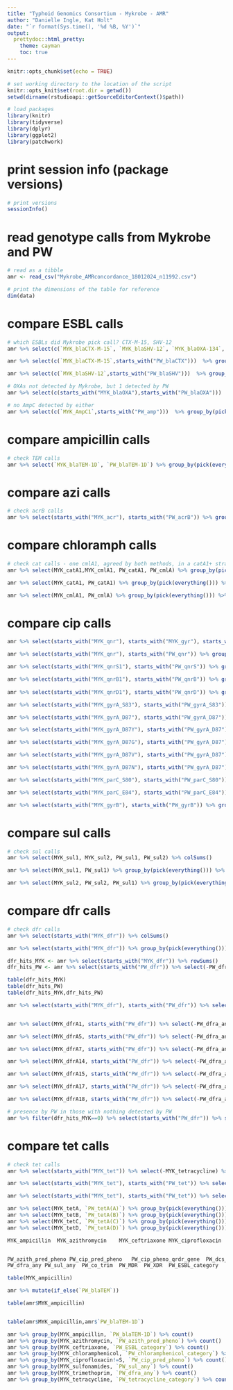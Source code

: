 ```yaml
---
title: "Typhoid Genomics Consortium - Mykrobe - AMR"
author: "Danielle Ingle, Kat Holt"
date: "`r format(Sys.time(), '%d %B, %Y')`"
output: 
  prettydoc::html_pretty:
    theme: cayman
    toc: true
---
```


```r
knitr::opts_chunk$set(echo = TRUE)

# set working directory to the location of the script
knitr::opts_knit$set(root.dir = getwd())
setwd(dirname(rstudioapi::getSourceEditorContext()$path))

# load packages
library(knitr)
library(tidyverse)
library(dplyr)
library(ggplot2)
library(patchwork)
```

# print session info (package versions)
```r

# print versions
sessionInfo()

```

# read genotype calls from Mykrobe and PW
``` r
# read as a tibble
amr <- read_csv("Mykrobe_AMRconcordance_18012024_n11992.csv")

# print the dimensions of the table for reference
dim(data)
```

# compare ESBL calls
``` r
# which ESBLs did Mykrobe pick call? CTX-M-15, SHV-12
amr %>% select(c(`MYK_blaCTX-M-15`, `MYK_blaSHV-12`, `MYK_blaOXA-134`, `MYK_AmpC1`)) %>% group_by(pick(everything())) %>% count()

amr %>% select(c(`MYK_blaCTX-M-15`,starts_with("PW_blaCTX")))  %>% group_by(pick(everything())) %>% count()

amr %>% select(c(`MYK_blaSHV-12`,starts_with("PW_blaSHV")))  %>% group_by(pick(everything())) %>% count()

# OXAs not detected by Mykrobe, but 1 detected by PW
amr %>% select(c(starts_with("MYK_blaOXA"),starts_with("PW_blaOXA")))  %>% group_by(pick(everything())) %>% count()

# no AmpC detected by either
amr %>% select(c(`MYK_AmpC1`,starts_with("PW_amp")))  %>% group_by(pick(everything())) %>% count()

```

# compare ampicillin calls
``` r
# check TEM calls
amr %>% select(`MYK_blaTEM-1D`, `PW_blaTEM-1D`) %>% group_by(pick(everything())) %>% count()

````


# compare azi calls
``` r
# check acrB calls
amr %>% select(starts_with("MYK_acr"), starts_with("PW_acrB")) %>% group_by(pick(everything())) %>% count()

````

# compare chloramph calls
``` r
# check cat calls - one cmlA1, agreed by both methods, in a catA1+ strain
amr %>% select(MYK_catA1,MYK_cmlA1, PW_catA1, PW_cmlA) %>% group_by(pick(everything())) %>% count()

amr %>% select(MYK_catA1, PW_catA1) %>% group_by(pick(everything())) %>% count()

amr %>% select(MYK_cmlA1, PW_cmlA) %>% group_by(pick(everything())) %>% count()
````

# compare cip calls
``` r
amr %>% select(starts_with("MYK_qnr"), starts_with("MYK_gyr"), starts_with("MYK_par")) %>% colSums()

amr %>% select(starts_with("MYK_qnr"), starts_with("PW_qnr")) %>% group_by(pick(everything())) %>% count()

amr %>% select(starts_with("MYK_qnrS1"), starts_with("PW_qnrS")) %>% group_by(pick(everything())) %>% count()

amr %>% select(starts_with("MYK_qnrB1"), starts_with("PW_qnrB")) %>% group_by(pick(everything())) %>% count()
  
amr %>% select(starts_with("MYK_qnrD1"), starts_with("PW_qnrD")) %>% group_by(pick(everything())) %>% count()

amr %>% select(starts_with("MYK_gyrA_S83"), starts_with("PW_gyrA_S83")) %>% group_by(pick(everything())) %>% count()

amr %>% select(starts_with("MYK_gyrA_D87"), starts_with("PW_gyrA_D87")) %>% group_by(pick(everything())) %>% count()

amr %>% select(starts_with("MYK_gyrA_D87Y"), starts_with("PW_gyrA_D87")) %>% group_by(pick(everything())) %>% count()

amr %>% select(starts_with("MYK_gyrA_D87G"), starts_with("PW_gyrA_D87")) %>% group_by(pick(everything())) %>% count()

amr %>% select(starts_with("MYK_gyrA_D87V"), starts_with("PW_gyrA_D87")) %>% group_by(pick(everything())) %>% count()

amr %>% select(starts_with("MYK_gyrA_D87N"), starts_with("PW_gyrA_D87")) %>% group_by(pick(everything())) %>% count()

amr %>% select(starts_with("MYK_parC_S80"), starts_with("PW_parC_S80")) %>% group_by(pick(everything())) %>% count()

amr %>% select(starts_with("MYK_parC_E84"), starts_with("PW_parC_E84")) %>% group_by(pick(everything())) %>% count()

amr %>% select(starts_with("MYK_gyrB"), starts_with("PW_gyrB")) %>% group_by(pick(everything())) %>% count()


````


# compare sul calls
``` r
# check sul calls 
amr %>% select(MYK_sul1, MYK_sul2, PW_sul1, PW_sul2) %>% colSums()

amr %>% select(MYK_sul1, PW_sul1) %>% group_by(pick(everything())) %>% count()

amr %>% select(MYK_sul2, PW_sul2, PW_sul1) %>% group_by(pick(everything())) %>% count()

````


# compare dfr calls
``` r
# check dfr calls 
amr %>% select(starts_with("MYK_dfr")) %>% colSums()

amr %>% select(starts_with("MYK_dfr")) %>% group_by(pick(everything()))

dfr_hits_MYK <- amr %>% select(starts_with("MYK_dfr")) %>% rowSums()
dfr_hits_PW <- amr %>% select(starts_with("PW_dfr")) %>% select(-PW_dfra_any) %>% rowSums()

table(dfr_hits_MYK)
table(dfr_hits_PW)
table(dfr_hits_MYK,dfr_hits_PW)

amr %>% select(starts_with("MYK_dfr"), starts_with("PW_dfr")) %>% select(-PW_dfra_any) %>% group_by(pick(everything()))


amr %>% select(MYK_dfrA1, starts_with("PW_dfr")) %>% select(-PW_dfra_any) %>% group_by(pick(everything())) %>% count()

amr %>% select(MYK_dfrA5, starts_with("PW_dfr")) %>% select(-PW_dfra_any) %>% group_by(pick(everything())) %>% count()

amr %>% select(MYK_dfrA7, starts_with("PW_dfr")) %>% select(-PW_dfra_any) %>% group_by(pick(everything())) %>% count()

amr %>% select(MYK_dfrA14, starts_with("PW_dfr")) %>% select(-PW_dfra_any) %>% group_by(pick(everything())) %>% count()

amr %>% select(MYK_dfrA15, starts_with("PW_dfr")) %>% select(-PW_dfra_any) %>% group_by(pick(everything())) %>% count()

amr %>% select(MYK_dfrA17, starts_with("PW_dfr")) %>% select(-PW_dfra_any) %>% group_by(pick(everything())) %>% count()

amr %>% select(MYK_dfrA18, starts_with("PW_dfr")) %>% select(-PW_dfra_any) %>% group_by(pick(everything())) %>% count()

# presence by PW in those with nothing detected by PW
amr %>% filter(dfr_hits_MYK==0) %>% select(starts_with("PW_dfr")) %>% select(-PW_dfra_any) %>% group_by(pick(everything())) %>% count()

````

# compare tet calls
``` r
# check tet calls 
amr %>% select(starts_with("MYK_tet")) %>% select(-MYK_tetracycline) %>% colSums()

amr %>% select(starts_with("MYK_tet"), starts_with("PW_tet")) %>% select(-MYK_tetracycline, -PW_tetracycline_category) %>% colSums()

amr %>% select(starts_with("MYK_tet"), starts_with("PW_tet")) %>% select(-MYK_tetracycline, -PW_tetracycline_category) %>% group_by(pick(everything())) %>% count()

amr %>% select(MYK_tetA, `PW_tetA(A)`) %>% group_by(pick(everything())) %>% count()
amr %>% select(MYK_tetB, `PW_tetA(B)`) %>% group_by(pick(everything())) %>% count()
amr %>% select(MYK_tetC, `PW_tetA(C)`) %>% group_by(pick(everything())) %>% count()
amr %>% select(MYK_tetD, `PW_tetA(D)`) %>% group_by(pick(everything())) %>% count()

````

``` r
MYK_ampicillin	MYK_azithromycin	MYK_ceftriaxone	MYK_ciprofloxacin	MYK_chloramphenicol	MYK_sulfamethoxazole	MYK_sulfonamides	MYK_trimethoprim	MYK_tetracycline


PW_azith_pred_pheno	PW_cip_pred_pheno	PW_cip_pheno_qrdr_gene	PW_dcs_category PW_num_qrdr
PW_dfra_any	PW_sul_any	PW_co_trim	PW_MDR	PW_XDR	PW_ESBL_category	PW_chloramphenicol_category	PW_tetracycline_category

table(MYK_ampicillin)

amr %>% mutate(if_else(`PW_blaTEM`))

table(amr$MYK_ampicillin)


table(amr$MYK_ampicillin,amr$`PW_blaTEM-1D`)

amr %>% group_by(MYK_ampicillin, `PW_blaTEM-1D`) %>% count()
amr %>% group_by(MYK_azithromycin, `PW_azith_pred_pheno`) %>% count()
amr %>% group_by(MYK_ceftriaxone, `PW_ESBL_category`) %>% count()
amr %>% group_by(MYK_chloramphenicol, `PW_chloramphenicol_category`) %>% count()
amr %>% group_by(MYK_ciprofloxacin!=S, `PW_cip_pred_pheno`) %>% count()
amr %>% group_by(MYK_sulfonamides, `PW_sul_any`) %>% count()
amr %>% group_by(MYK_trimethoprim, `PW_dfra_any`) %>% count()
amr %>% group_by(MYK_tetracycline, `PW_tetracycline_category`) %>% count()

```